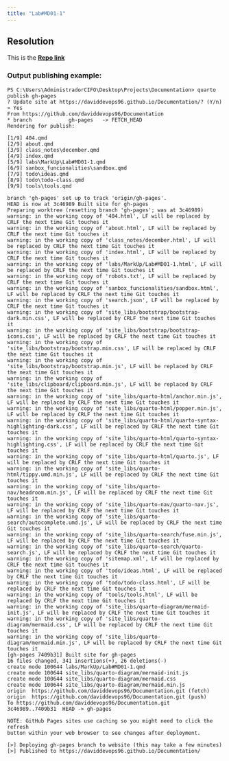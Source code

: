 ```yaml
---
title: "Lab#MD01-1"
---
```


## Resolution
This is  the [**Repo link**](https://github.com/daviddevops96/Documentation)

### Output publishing example:

    PS C:\Users\AdministradorCIFO\Desktop\Projects\Documentation> quarto publish gh-pages
    ? Update site at https://daviddevops96.github.io/Documentation/? (Y/n) » Yes
    From https://github.com/daviddevops96/Documentation
    * branch            gh-pages   -> FETCH_HEAD
    Rendering for publish:

    [1/9] 404.qmd
    [2/9] about.qmd
    [3/9] class_notes\december.qmd
    [4/9] index.qmd
    [5/9] labs\MarkUp\Lab#MD01-1.qmd
    [6/9] sanbox_funcionalities\sandbox.qmd
    [7/9] todo\ideas.qmd
    [8/9] todo\todo-class.qmd
    [9/9] tools\tools.qmd

    branch 'gh-pages' set up to track 'origin/gh-pages'.
    HEAD is now at 3c46989 Built site for gh-pages
    Preparing worktree (resetting branch 'gh-pages'; was at 3c46989)
    warning: in the working copy of '404.html', LF will be replaced by CRLF the next time Git touches it
    warning: in the working copy of 'about.html', LF will be replaced by CRLF the next time Git touches it
    warning: in the working copy of 'class_notes/december.html', LF will be replaced by CRLF the next time Git touches it
    warning: in the working copy of 'index.html', LF will be replaced by CRLF the next time Git touches it
    warning: in the working copy of 'labs/MarkUp/Lab#MD01-1.html', LF will be replaced by CRLF the next time Git touches it
    warning: in the working copy of 'robots.txt', LF will be replaced by CRLF the next time Git touches it
    warning: in the working copy of 'sanbox_funcionalities/sandbox.html', LF will be replaced by CRLF the next time Git touches it
    warning: in the working copy of 'search.json', LF will be replaced by CRLF the next time Git touches it
    warning: in the working copy of 'site_libs/bootstrap/bootstrap-dark.min.css', LF will be replaced by CRLF the next time Git touches it
    warning: in the working copy of 'site_libs/bootstrap/bootstrap-icons.css', LF will be replaced by CRLF the next time Git touches it
    warning: in the working copy of 'site_libs/bootstrap/bootstrap.min.css', LF will be replaced by CRLF the next time Git touches it
    warning: in the working copy of 'site_libs/bootstrap/bootstrap.min.js', LF will be replaced by CRLF the next time Git touches it
    warning: in the working copy of 'site_libs/clipboard/clipboard.min.js', LF will be replaced by CRLF the next time Git touches it
    warning: in the working copy of 'site_libs/quarto-html/anchor.min.js', LF will be replaced by CRLF the next time Git touches it
    warning: in the working copy of 'site_libs/quarto-html/popper.min.js', LF will be replaced by CRLF the next time Git touches it
    warning: in the working copy of 'site_libs/quarto-html/quarto-syntax-highlighting-dark.css', LF will be replaced by CRLF the next time Git touches it
    warning: in the working copy of 'site_libs/quarto-html/quarto-syntax-highlighting.css', LF will be replaced by CRLF the next time Git touches it
    warning: in the working copy of 'site_libs/quarto-html/quarto.js', LF will be replaced by CRLF the next time Git touches it
    warning: in the working copy of 'site_libs/quarto-html/tippy.umd.min.js', LF will be replaced by CRLF the next time Git touches it
    warning: in the working copy of 'site_libs/quarto-nav/headroom.min.js', LF will be replaced by CRLF the next time Git touches it
    warning: in the working copy of 'site_libs/quarto-nav/quarto-nav.js', LF will be replaced by CRLF the next time Git touches it
    warning: in the working copy of 'site_libs/quarto-search/autocomplete.umd.js', LF will be replaced by CRLF the next time Git touches it
    warning: in the working copy of 'site_libs/quarto-search/fuse.min.js', LF will be replaced by CRLF the next time Git touches it
    warning: in the working copy of 'site_libs/quarto-search/quarto-search.js', LF will be replaced by CRLF the next time Git touches it
    warning: in the working copy of 'sitemap.xml', LF will be replaced by CRLF the next time Git touches it
    warning: in the working copy of 'todo/ideas.html', LF will be replaced by CRLF the next time Git touches it
    warning: in the working copy of 'todo/todo-class.html', LF will be replaced by CRLF the next time Git touches it
    warning: in the working copy of 'tools/tools.html', LF will be replaced by CRLF the next time Git touches it
    warning: in the working copy of 'site_libs/quarto-diagram/mermaid-init.js', LF will be replaced by CRLF the next time Git touches it
    warning: in the working copy of 'site_libs/quarto-diagram/mermaid.css', LF will be replaced by CRLF the next time Git touches it
    warning: in the working copy of 'site_libs/quarto-diagram/mermaid.min.js', LF will be replaced by CRLF the next time Git touches it
    [gh-pages 7409b31] Built site for gh-pages
    16 files changed, 341 insertions(+), 26 deletions(-)
    create mode 100644 labs/MarkUp/Lab#MD01-1.qmd
    create mode 100644 site_libs/quarto-diagram/mermaid-init.js
    create mode 100644 site_libs/quarto-diagram/mermaid.css
    create mode 100644 site_libs/quarto-diagram/mermaid.min.js
    origin  https://github.com/daviddevops96/Documentation.git (fetch)
    origin  https://github.com/daviddevops96/Documentation.git (push)
    To https://github.com/daviddevops96/Documentation.git
    3c46989..7409b31  HEAD -> gh-pages

    NOTE: GitHub Pages sites use caching so you might need to click the refresh
    button within your web browser to see changes after deployment.

    [>] Deploying gh-pages branch to website (this may take a few minutes)
    [>] Published to https://daviddevops96.github.io/Documentation/
